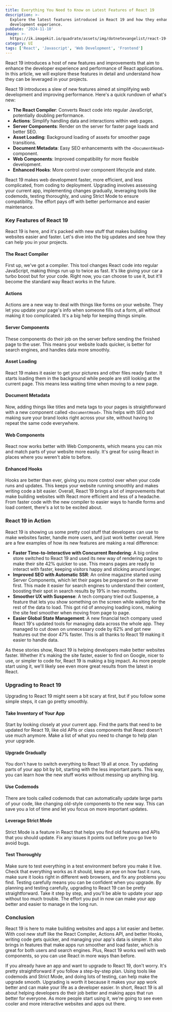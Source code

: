 ```yaml
---
title: Everything You Need to Know on Latest Features of React 19
description: >-
  Explore the latest features introduced in React 19 and how they enhance the
  development experience.
pubDate: '2024-11-10'
image: >-
  https://ik.imagekit.io/quadrate/assets/img/dotnetevangelist/react-19-features.jpeg?updatedAt=1746813294574
category: UI
tags: ['React', 'Javascript', 'Web Development', 'Frontend']
---
```


React 19 introduces a host of new features and improvements that aim to enhance the developer experience and performance of React applications. In this article, we will explore these features in detail and understand how they can be leveraged in your projects.

React 19 introduces a slew of new features aimed at simplifying web development and improving performance. Here's a quick rundown of what's new:
- **The React Compiler**: Converts React code into regular JavaScript, potentially doubling performance.
- **Actions**: Simplify handling data and interactions within web pages.
- **Server Components**: Render on the server for faster page loads and better SEO.
- **Asset Loading**: Background loading of assets for smoother page transitions.
- **Document Metadata**: Easy SEO enhancements with the `<DocumentHead>` component.
- **Web Components**: Improved compatibility for more flexible development.
- **Enhanced Hooks**: More control over component lifecycle and state.

React 19 makes web development faster, more efficient, and less complicated, from coding to deployment. Upgrading involves assessing your current app, implementing changes gradually, leveraging tools like codemods, testing thoroughly, and using Strict Mode to ensure compatibility. The effort pays off with better performance and easier maintenance.

### Key Features of React 19

React 19 is here, and it's packed with new stuff that makes building websites easier and faster. Let's dive into the big updates and see how they can help you in your projects.

#### The React Compiler

First up, we've got a compiler. This tool changes React code into regular JavaScript, making things run up to twice as fast. It's like giving your car a turbo boost but for your code. Right now, you can choose to use it, but it'll become the standard way React works in the future.

#### Actions

Actions are a new way to deal with things like forms on your website. They let you update your page's info when someone fills out a form, all without making it too complicated. It's a big help for keeping things simple.

#### Server Components

These components do their job on the server before sending the finished page to the user. This means your website loads quicker, is better for search engines, and handles data more smoothly.

#### Asset Loading

React 19 makes it easier to get your pictures and other files ready faster. It starts loading them in the background while people are still looking at the current page. This means less waiting time when moving to a new page.

#### Document Metadata

Now, adding things like titles and meta tags to your pages is straightforward with a new component called `<DocumentHead>`. This helps with SEO and making sure your brand looks right across your site, without having to repeat the same code everywhere.

#### Web Components

React now works better with Web Components, which means you can mix and match parts of your website more easily. It's great for using React in places where you weren't able to before.

#### Enhanced Hooks

Hooks are better than ever, giving you more control over when your code runs and updates. This keeps your website running smoothly and makes writing code a bit easier. Overall, React 19 brings a lot of improvements that make building websites with React more efficient and less of a headache. From faster code with the new compiler to easier ways to handle forms and load content, there's a lot to be excited about.

### React 19 in Action

React 19 is showing us some pretty cool stuff that developers can use to make websites faster, handle more users, and just work better overall. Here are a few examples of how its new features are making a real difference:

- **Faster Time-to-Interactive with Concurrent Rendering**: A big online store switched to React 19 and used its new way of rendering pages to make their site 42% quicker to use. This means pages are ready to interact with faster, keeping visitors happy and sticking around longer.
- **Improved SEO with Automatic SSR**: An online magazine started using Server Components, which let their pages be prepared on the server first. This made it easier for search engines to understand their content, boosting their spot in search results by 19% in two months.
- **Smoother UX with Suspense**: A tech company tried out Suspense, a feature that lets you show something on the screen while waiting for the rest of the data to load. This got rid of annoying loading icons, making the site feel smoother when moving from page to page.
- **Easier Global State Management**: A new financial tech company used React 19's updated tools for managing data across the whole app. They managed to cut down on unnecessary code by 62% and got new features out the door 47% faster. This is all thanks to React 19 making it easier to handle data.

As these stories show, React 19 is helping developers make better websites faster. Whether it's making the site faster, easier to find on Google, nicer to use, or simpler to code for, React 19 is making a big impact. As more people start using it, we'll likely see even more great results from the latest in React.

### Upgrading to React 19

Upgrading to React 19 might seem a bit scary at first, but if you follow some simple steps, it can go pretty smoothly.

#### Take Inventory of Your App

Start by looking closely at your current app. Find the parts that need to be updated for React 19, like old APIs or class components that React doesn't use much anymore. Make a list of what you need to change to help plan your upgrade.

#### Upgrade Gradually

You don't have to switch everything to React 19 all at once. Try updating parts of your app bit by bit, starting with the less important parts. This way, you can learn how the new stuff works without messing up anything big.

#### Use Codemods

There are tools called codemods that can automatically update large parts of your code, like changing old-style components to the new way. This can save you a lot of time and let you focus on more important updates.

#### Leverage Strict Mode

Strict Mode is a feature in React that helps you find old features and APIs that you should update. Fix any issues it points out before you go live to avoid bugs.

#### Test Thoroughly

Make sure to test everything in a test environment before you make it live. Check that everything works as it should, keep an eye on how fast it runs, make sure it looks right in different web browsers, and fix any problems you find. Testing carefully means you can be confident when you upgrade. By planning and testing carefully, upgrading to React 19 can be pretty straightforward. Take it step by step, and you'll be able to update your app without too much trouble. The effort you put in now can make your app better and easier to manage in the long run.

### Conclusion

React 19 is here to make building websites and apps a lot easier and better. With cool new stuff like the React Compiler, Actions API, and better Hooks, writing code gets quicker, and managing your app's data is simpler. It also brings in features that make apps run smoother and load faster, which is great for both users and search engines. Plus, React 19 works well with web components, so you can use React in more ways than before.

If you already have an app and want to upgrade to React 19, don't worry. It's pretty straightforward if you follow a step-by-step plan. Using tools like codemods and Strict Mode, and doing lots of testing, can help make the upgrade smooth. Upgrading is worth it because it makes your app work better and can make your life as a developer easier. In short, React 19 is all about helping developers do their job better and making apps that run better for everyone. As more people start using it, we're going to see even cooler and more interactive websites and apps out there.
